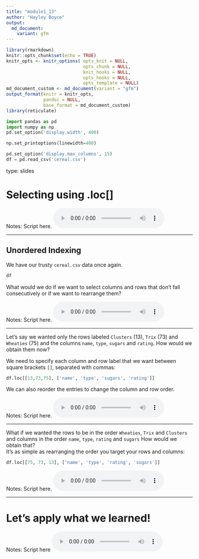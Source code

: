 ```yaml
---
title: "module1_13"
author: "Hayley Boyce"
output: 
  md_document:
    variant: gfm
---
```



```r
library(rmarkdown)
knitr::opts_chunk$set(echo = TRUE)
knitr_opts <- knitr_options( opts_knit = NULL,
                             opts_chunk = NULL,
                             knit_hooks = NULL,
                             opts_hooks = NULL,
                             opts_template = NULL)
md_document_custom <- md_document(variant = "gfm")
output_format(knitr = knitr_opts,
              pandoc = NULL,
              base_format = md_document_custom)
library(reticulate)
```


```python
import pandas as pd
import numpy as np
pd.set_option('display.width', 400)

np.set_printoptions(linewidth=400)

pd.set_option('display.max_columns', 15)
df = pd.read_csv('cereal.csv')
```

type: slides

# Selecting using .loc[]

Notes: Script here.
<html>
<audio controls >
<source src="/placeholder_audio.mp3" />
</audio></html>

---

## Unordered Indexing

We have our trusty `cereal.csv` data once again.


```python
df
```


What would we do if we want to select columns and rows that don't fall consecutively or if we want to rearrange them?


Notes: Script here.
<html>
<audio controls >
  <source src="/placeholder_audio.mp3" />
</audio></html>

---

Let's say we wanted only the rows labeled `Clusters` (13), `Trix` (73) and `Wheaties` (75) and the columns `name`, `type`, `sugars` and `rating`.
How would we obtain them now?

We need to specify each column and row label that we want between square brackets `[]`, separated with commas:


```python
df.loc[[13,73,75], ['name', 'type', 'sugars', 'rating']]
```


We can also reorder the entries to change the column and row order.

Notes: Script here.
<html>
<audio controls >
  <source src="/placeholder_audio.mp3" />
</audio></html>

---

What if we wanted the rows to be in the order `Wheaties`, `Trix` and `Clusters` and columns in the order `name`, `type`, `rating` and `sugars`
How would we obtain that?    
It's as simple as rearranging the order you target your rows and columns:

```python
df.loc[[75, 73, 13], ['name', 'type', 'rating', 'sugars']]
```


Notes: Script here.
<html>
<audio controls >
  <source src="/placeholder_audio.mp3" />
</audio></html>

---

# Let’s apply what we learned!

Notes: Script here
<html>
<audio controls >
  <source src="/placeholder_audio.mp3" />
</audio></html>